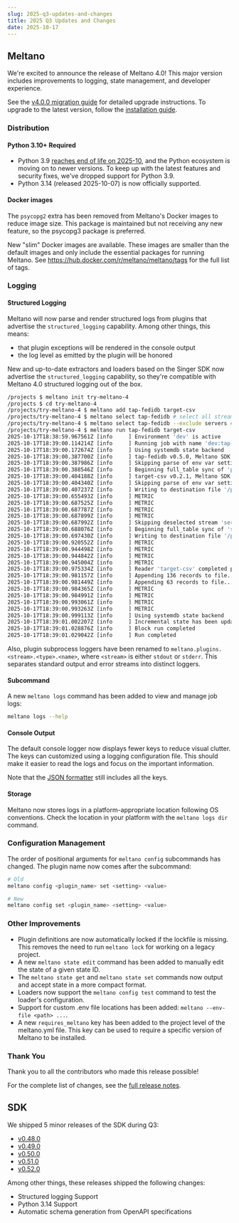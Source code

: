 ```yaml
---
slug: 2025-q3-updates-and-changes
title: 2025 Q3 Updates and Changes
date: 2025-10-17
---
```


## Meltano

We're excited to announce the release of Meltano 4.0! This major version includes improvements to logging, state management, and developer experience.

See the [v4.0.0 migration guide](/guide/v4-migration) for detailed upgrade instructions. To upgrade to the latest version, follow the [installation guide](/getting-started/installation).

### Distribution

#### Python 3.10+ Required

- Python 3.9 [reaches end of life on 2025-10](https://devguide.python.org/versions/), and the Python ecosystem is moving on to newer versions. To keep up with the latest features and security fixes, we've dropped support for
Python 3.9.
- Python 3.14 (released 2025-10-07) is now officially supported.

#### Docker images

The `psycopg2` extra has been removed from Meltano's Docker images to reduce image size. This package is maintained but not receiving any new feature, so the psycopg3 package is preferred.

New "slim" Docker images are available. These images are smaller than the default images and only include the essential packages for running Meltano. See https://hub.docker.com/r/meltano/meltano/tags for the full list of tags.

### Logging

#### Structured Logging

Meltano will now parse and render structured logs from plugins that advertise the `structured_logging` capability. Among other things, this means:

- that plugin exceptions will be rendered in the console output
- the log level as emitted by the plugin will be honored

New and up-to-date extractors and loaders based on the Singer SDK now advertise the `structured_logging` capability, so they're compatible with Meltano 4.0 structured logging out of the box.

```bash
/projects $ meltano init try-meltano-4
/projects $ cd try-meltano-4
/projects/try-meltano-4 $ meltano add tap-fedidb target-csv
/projects/try-meltano-4 $ meltano select tap-fedidb # select all streams and properties
/projects/try-meltano-4 $ meltano select tap-fedidb --exclude servers # but exclude the servers stream
/projects/try-meltano-4 $ meltano run tap-fedidb target-csv
2025-10-17T18:38:59.967561Z [info     ] Environment 'dev' is active
2025-10-17T18:39:00.114214Z [info     ] Running job with name 'dev:tap-fedidb-to-target-csv' and run ID '0199f377-d1cd-73b5-8cf3-21501d1df1b1'
2025-10-17T18:39:00.172674Z [info     ] Using systemdb state backend
2025-10-17T18:39:00.387700Z [info     ] tap-fedidb v0.5.0, Meltano SDK v0.50.2 name=tap-fedidb
2025-10-17T18:39:00.387986Z [info     ] Skipping parse of env var settings... name=tap-fedidb
2025-10-17T18:39:00.388546Z [info     ] Beginning full_table sync of 'popular_accounts' name=tap-fedidb
2025-10-17T18:39:00.404188Z [info     ] target-csv v0.2.1, Meltano SDK v0.50.2 name=target-csv
2025-10-17T18:39:00.404340Z [info     ] Skipping parse of env var settings... name=target-csv
2025-10-17T18:39:00.407237Z [info     ] Writing to destination file '/projects/try-meltano-4/popular_accounts.csv'... name=target-csv
2025-10-17T18:39:00.655493Z [info     ] METRIC                         metric_name=http_request_duration metric_value=0.262111 name=tap-fedidb
2025-10-17T18:39:00.687525Z [info     ] METRIC                         metric_name=http_request_count metric_value=1 name=tap-fedidb
2025-10-17T18:39:00.687787Z [info     ] METRIC                         metric_name=sync_duration metric_value=0.2988448143005371 name=tap-fedidb
2025-10-17T18:39:00.687899Z [info     ] METRIC                         metric_name=record_count metric_value=136 name=tap-fedidb
2025-10-17T18:39:00.687992Z [info     ] Skipping deselected stream 'servers'. name=tap-fedidb
2025-10-17T18:39:00.688076Z [info     ] Beginning full_table sync of 'software' name=tap-fedidb
2025-10-17T18:39:00.697430Z [info     ] Writing to destination file '/projects/try-meltano-4/software.csv'... name=target-csv
2025-10-17T18:39:00.920552Z [info     ] METRIC                         metric_name=http_request_duration metric_value=0.229912 name=tap-fedidb
2025-10-17T18:39:00.944498Z [info     ] METRIC                         metric_name=http_request_count metric_value=1 name=tap-fedidb
2025-10-17T18:39:00.944842Z [info     ] METRIC                         metric_name=sync_duration metric_value=0.25652623176574707 name=tap-fedidb
2025-10-17T18:39:00.945004Z [info     ] METRIC                         metric_name=record_count metric_value=63 name=tap-fedidb
2025-10-17T18:39:00.975334Z [info     ] Reader 'target-csv' completed processing 203 lines of input (2 schemas, 199 records, 0 batch manifests, 2 state messages, 0 activate version messages). name=target-csv
2025-10-17T18:39:00.981157Z [info     ] Appending 136 records to file... name=target-csv
2025-10-17T18:39:00.981449Z [info     ] Appending 63 records to file... name=target-csv
2025-10-17T18:39:00.984365Z [info     ] METRIC                         metric_name=batch_processing_time metric_value=0.0030138492584228516 name=target-csv
2025-10-17T18:39:00.984991Z [info     ] METRIC                         metric_name=batch_processing_time metric_value=0.0040929317474365234 name=target-csv
2025-10-17T18:39:00.993061Z [info     ] METRIC                         metric_name=record_count metric_value=136 name=target-csv
2025-10-17T18:39:00.993263Z [info     ] METRIC                         metric_name=record_count metric_value=63 name=target-csv
2025-10-17T18:39:00.999113Z [info     ] Using systemdb state backend
2025-10-17T18:39:01.002207Z [info     ] Incremental state has been updated at 2025-10-17 18:39:01.002179+00:00.
2025-10-17T18:39:01.028876Z [info     ] Block run completed
2025-10-17T18:39:01.029042Z [info     ] Run completed
```

Also, plugin subprocess loggers have been renamed to `meltano.plugins.<stream>.<type>.<name>`, where `<stream>` is either `stdout` or `stderr`. This separates standard output and error streams into distinct loggers.

#### Subcommand

A new `meltano logs` command has been added to view and manage job logs:

```bash
meltano logs --help
```

#### Console Output

The default console logger now displays fewer keys to reduce visual clutter. The keys can customized using a logging configuration file. This should make it easier to read the logs and focus on the important information.

Note that the [JSON formatter](/reference/command-line-interface#log-configurations) still includes all the keys.

#### Storage

Meltano now stores logs in a platform-appropriate location following OS conventions. Check the location in your platform with the `meltano logs dir` command.

### Configuration Management

The order of positional arguments for `meltano config` subcommands has changed. The plugin name now comes after the subcommand:

```bash
# Old
meltano config <plugin_name> set <setting> <value>

# New
meltano config set <plugin_name> <setting> <value>
```

### Other Improvements

- Plugin definitions are now automatically locked if the lockfile is missing. This removes the need to run `meltano lock` for working on a legacy project.
- A new `meltano state edit` command has been added to manually edit the state of a given state ID.
- The `meltano state get` and `meltano state set` commands now output and accept state in a more compact format.
- Loaders now support the `meltano config test` command to test the loader's configuration.
- Support for custom .env file locations has been added: `meltano --env-file <path> ...`.
- A new `requires_meltano` key has been added to the project level of the meltano.yml file. This key can be used to require a specific version of Meltano to be installed.

### Thank You

Thank you to all the contributors who made this release possible!

For the complete list of changes, see the [full release notes](https://github.com/meltano/meltano/releases/tag/v4.0.0).

## SDK

We shipped 5 minor releases of the SDK during Q3:

* [v0.48.0](https://github.com/meltano/sdk/releases/tag/v0.48.0)
* [v0.49.0](https://github.com/meltano/sdk/releases/tag/v0.49.0)
* [v0.50.0](https://github.com/meltano/sdk/releases/tag/v0.50.0)
* [v0.51.0](https://github.com/meltano/sdk/releases/tag/v0.51.0)
* [v0.52.0](https://github.com/meltano/sdk/releases/tag/v0.52.0)

Among other things, these releases shipped the following changes:

* Structured logging Support
* Python 3.14 Support
* Automatic schema generation from OpenAPI specifications
